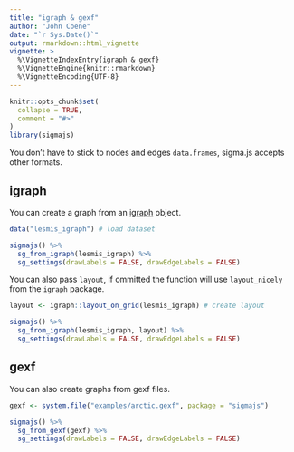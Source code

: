 ```yaml
---
title: "igraph & gexf"
author: "John Coene"
date: "`r Sys.Date()`"
output: rmarkdown::html_vignette
vignette: >
  %\VignetteIndexEntry{igraph & gexf}
  %\VignetteEngine{knitr::rmarkdown}
  %\VignetteEncoding{UTF-8}
---
```


```r
knitr::opts_chunk$set(
  collapse = TRUE,
  comment = "#>"
)
library(sigmajs)
```

You don't have to stick to nodes and edges `data.frames`, sigma.js accepts other formats.

## igraph

You can create a graph from an [igraph](http://igraph.org/r/) object.

```r
data("lesmis_igraph") # load dataset

sigmajs() %>%
  sg_from_igraph(lesmis_igraph) %>%
  sg_settings(drawLabels = FALSE, drawEdgeLabels = FALSE)
```

You can also pass `layout`, if ommitted the function will use `layout_nicely` from the `igraph` package.

```r
layout <- igraph::layout_on_grid(lesmis_igraph) # create layout

sigmajs() %>%
  sg_from_igraph(lesmis_igraph, layout) %>%
  sg_settings(drawLabels = FALSE, drawEdgeLabels = FALSE)
```

## gexf

You can also create graphs from gexf files.

```r
gexf <- system.file("examples/arctic.gexf", package = "sigmajs")

sigmajs() %>% 
  sg_from_gexf(gexf) %>%
  sg_settings(drawLabels = FALSE, drawEdgeLabels = FALSE)
```